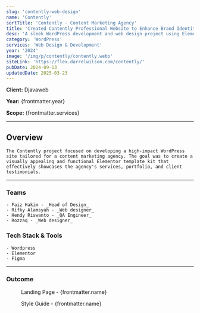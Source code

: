 ```yaml
---
slug: 'contently-web-design'
name: 'Contently'
sortTitle: 'Contently - Content Marketing Agency'
title: 'Created Contently Professional Website to Enhance Brand Identity in Content Marketing'
desc: 'A sleek WordPress development and web design project using Elementor, crafted for a content marketing agency.'
category: 'WordPress'
services: 'Web Design & Development'
year: '2024'
image: '/img/p/contently/contently.webp'
siteLink: 'https://flex.darrelwilson.com/contently/'
pubDate: 2024-09-13
updatedDate: 2025-03-23
---
```



**Client:** Djavaweb

**Year:** {frontmatter.year}

**Scope:** {frontmatter.services}

---


## Overview

    The Contently project focused on developing a high-impact WordPress site tailored for a content marketing agency. The goal was to create a visually appealing and functional Elementor template kit that effectively showcases the agency's services, portfolio, and client testimonials.

---

### Teams

    - Faiz Hakim - _Head of Design_
    - Rifky Alamsyah - _Web designer_
    - Hendy Riswanto - _QA Engineer_
    - Rozzaq - _Web designer_

### Tech Stack & Tools

    - Wordpress
    - Elementor
    - Figma

---

### Outcome

<figure>
  <Picture
    src={landingPage}
    alt='high fidelity design'
    formats={['avif', 'webp']}
  />
  <figcaption class='text-center'>
    Landing Page - {frontmatter.name}
  </figcaption>
</figure>

<figure>
  <Picture
    src={styleGuide}
    alt='high fidelity design'
    formats={['avif', 'webp']}
  />
  <figcaption class='text-center'>
    Style Guide - {frontmatter.name}
  </figcaption>
</figure>